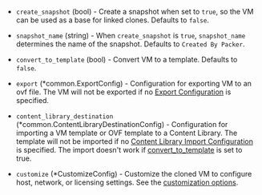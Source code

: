 <!-- Code generated from the comments of the Config struct in builder/vsphere/clone/config.go; DO NOT EDIT MANUALLY -->

- `create_snapshot` (bool) - Create a snapshot when set to `true`, so the VM can be used as a base
  for linked clones. Defaults to `false`.

- `snapshot_name` (string) - When `create_snapshot` is `true`, `snapshot_name` determines the name of the snapshot.
  Defaults to `Created By Packer`.

- `convert_to_template` (bool) - Convert VM to a template. Defaults to `false`.

- `export` (\*common.ExportConfig) - Configuration for exporting VM to an ovf file.
  The VM will not be exported if no [Export Configuration](#export-configuration) is specified.

- `content_library_destination` (\*common.ContentLibraryDestinationConfig) - Configuration for importing a VM template or OVF template to a Content Library.
  The template will not be imported if no [Content Library Import Configuration](#content-library-import-configuration) is specified.
  The import doesn't work if [convert_to_template](#convert_to_template) is set to true.

- `customize` (\*CustomizeConfig) - Customize the cloned VM to configure host, network, or licensing settings. See the [customization options](#customization).

<!-- End of code generated from the comments of the Config struct in builder/vsphere/clone/config.go; -->
